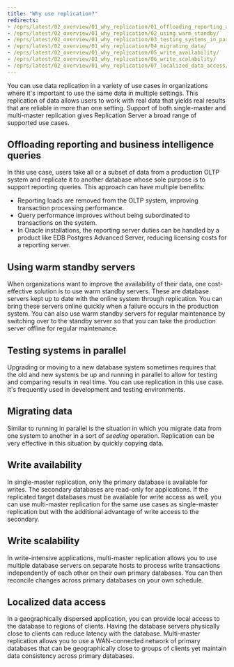 ```yaml
---
title: "Why use replication?"
redirects:
- /eprs/latest/02_overview/01_why_replication/01_offloading_reporting_and_bi_queries/
- /eprs/latest/02_overview/01_why_replication/02_using_warm_standby/
- /eprs/latest/02_overview/01_why_replication/03_testing_systems_in_parallel/
- /eprs/latest/02_overview/01_why_replication/04_migrating_data/
- /eprs/latest/02_overview/01_why_replication/05_write_availability/
- /eprs/latest/02_overview/01_why_replication/06_write_scalability/
- /eprs/latest/02_overview/01_why_replication/07_localized_data_access/
---
```


<div id="why_replication" class="registered_link"></div>

You can use data replication in a variety of use cases in organizations where it's important to use the same data in multiple settings. This replication of data allows users to work with real data that yields real results that are reliable in more than one setting. Support of both single-master and multi-master replication gives Replication Server a broad range of supported use cases.

## Offloading reporting and business intelligence queries

In this use case, users take all or a subset of data from a production OLTP system and replicate it to another database whose sole purpose is to support reporting queries. This approach can have multiple benefits:

-  Reporting loads are removed from the OLTP system, improving transaction processing performance.
-  Query performance improves without being subordinated to transactions on the system.
-  In Oracle installations, the reporting server duties can be handled by a product like EDB Postgres Advanced Server, reducing licensing costs for a reporting server.

## Using warm standby servers

When organizations want to improve the availability of their data, one cost-effective solution is to use warm standby servers. These are database servers kept up to date with the online system through replication. You can bring these servers online quickly when a failure occurs in the production system. You can also use warm standby servers for regular maintenance by switching over to the standby server so that you can take the production server offline for regular maintenance.

## Testing systems in parallel

Upgrading or moving to a new database system sometimes requires that the old and new systems be up and running in parallel to allow for testing and comparing results in real time. You can use replication in this use case. It's frequently used in development and testing environments.

## Migrating data

Similar to running in parallel is the situation in which you migrate data from one system to another in a sort of *seeding* operation. Replication can be very effective in this situation by quickly copying data.

## Write availability

In single-master replication, only the primary database is available for writes. The secondary databases are read-only for applications. If the replicated target databases must be available for write access as well, you can use multi-master replication for the same use cases as single-master replication but with the additional advantage of write access to the secondary.

## Write scalability

In write-intensive applications, multi-master replication allows you to use multiple database servers on separate hosts to process write transactions independently of each other on their own primary databases. You can then reconcile changes across primary databases on your own schedule.

## Localized data access

In a geographically dispersed application, you can provide local access to the database to regions of clients. Having the database servers physically close to clients can reduce latency with the database. Multi-master replication allows you to use a WAN-connected network of primary databases that can be geographically close to groups of clients yet maintain data consistency across primary databases.
